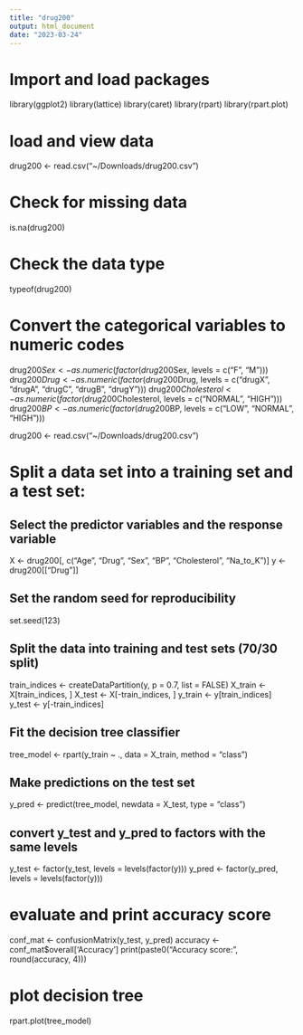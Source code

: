 ```yaml
---
title: "drug200"
output: html_document
date: "2023-03-24"
---
```

# Import and load packages
library(ggplot2)
library(lattice)
library(caret)
library(rpart)
library(rpart.plot)

# load and view data
drug200 <- read.csv("~/Downloads/drug200.csv")

# Check for missing data
is.na(drug200)

# Check the data type
typeof(drug200)

# Convert the categorical variables to numeric codes
drug200$Sex <- as.numeric(factor(drug200$Sex, levels = c("F", "M")))
drug200$Drug <- as.numeric(factor(drug200$Drug, levels = c("drugX", "drugA", "drugC", "drugB", "drugY")))
drug200$Cholesterol <- as.numeric(factor(drug200$Cholesterol, levels = c("NORMAL", "HIGH")))
drug200$BP <- as.numeric(factor(drug200$BP, levels = c("LOW", "NORMAL", "HIGH")))

drug200 <- read.csv("~/Downloads/drug200.csv")

# Split a data set into a training set and a test set:
## Select the predictor variables and the response variable
X <- drug200[, c("Age", "Drug", "Sex", "BP", "Cholesterol", "Na_to_K")]
y <- drug200[["Drug"]]

## Set the random seed for reproducibility
set.seed(123)

## Split the data into training and test sets (70/30 split)
train_indices <- createDataPartition(y, p = 0.7, list = FALSE)
X_train <- X[train_indices, ]
X_test <- X[-train_indices, ]
y_train <- y[train_indices]
y_test <- y[-train_indices]

## Fit the decision tree classifier
tree_model <- rpart(y_train ~ ., data = X_train, method = "class")

## Make predictions on the test set
y_pred <- predict(tree_model, newdata = X_test, type = "class")

## convert y_test and y_pred to factors with the same levels
y_test <- factor(y_test, levels = levels(factor(y)))
y_pred <- factor(y_pred, levels = levels(factor(y)))

# evaluate and print accuracy score
conf_mat <- confusionMatrix(y_test, y_pred)
accuracy <- conf_mat$overall['Accuracy']
print(paste0("Accuracy score: ", round(accuracy, 4)))

# plot decision tree
rpart.plot(tree_model)
